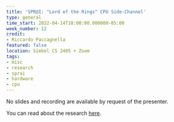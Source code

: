```yaml
---
title: 'SPR@I: "Lord of the Rings" CPU Side-Channel'
type: general
time_start: 2022-04-14T18:00:00.000000-05:00
week_number: 12
credit:
- Riccardo Paccagnella
featured: false
location: Siebel CS 2405 + Zoom
tags:
- misc
- research
- sprai
- hardware
- cpu
---
```

No slides and recording are available by request of the presenter.

You can read about the research [here](https://www.theregister.com/2021/03/08/intel_ring_flaw/).